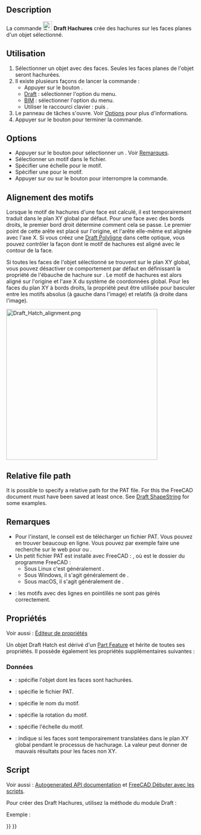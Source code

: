 <languages/>

{{Docnav/fr
|[[Draft_ShapeString/fr|Forme à partir d'un texte]]
|[[Draft_Text/fr|Texte]]
|[[Draft_Workbench/fr|Atelier Draft]]
|IconL=Draft_ShapeString.svg
|IconR=Draft_Text.svg
|IconC=Workbench_Draft.svg
}}

{{GuiCommand/fr
|Name=Draft Hatch
|Name/fr=Draft Hachures
|MenuLocation=Draft : Formes → Hachures<br><br>BIM : Annotation → Hachures
|Workbenches=[[Draft_Workbench/fr|Draft]], [[BIM_Workbench/fr|BIM]]
|Shortcut={{KEY|H}} {{KEY|A}}
|Version=0.20
|SeeAlso=[[Draft_Pattern/fr|Draft Motif]]
}}

== Description ==

La commande [[Image:Draft_Hatch.svg|24px]]  '''Draft Hachures''' crée des hachures sur les faces planes d'un objet sélectionné.

<span id="Usage"></span>
== Utilisation ==

# Sélectionner un objet avec des faces. Seules les faces planes de l'objet seront hachurées.
# Il existe plusieurs façons de lancer la commande :
#* Appuyer sur le bouton {{Button|[[Image:Draft_Hatch.svg|16px]] [[Draft_Hatch/fr|Hachures]]}}.
#* [[Draft_Workbench/fr|Draft]] : sélectionner l'option {{MenuCommand|Formes → [[Image:Draft_Hatch.svg|16px]] Hachures}} du menu.
#* [[BIM_Workbench/fr|BIM]] : sélectionner l'option {{MenuCommand|Annotation → [[Image:Draft_Hatch.svg|16px]] Hachures}} du menu.
#* Utiliser le raccourci clavier : {{KEY|H}} puis {{KEY|A}}.
# Le panneau de tâches {{MenuCommand|Hachure}} s'ouvre. Voir [[#Options|Options]] pour plus d'informations.
# Appuyer sur le bouton {{Button|OK}} pour terminer la commande.

== Options ==

* Appuyer sur le bouton {{Button|...}} pour sélectionner un {{MenuCommand|Fichier PAT}}. Voir [[#Remarques|Remarques]].
* Sélectionner un motif {{MenuCommand|Motif}} dans le fichier.
* Spécifier une échelle {{MenuCommand|Échelle}} pour le motif.
* Spécifier une {{MenuCommand|Rotation}} pour le motif.
* Appuyer sur {{KEY|Échap}} ou sur le bouton {{Button|Annuler}} pour interrompre la commande.

<span id="Pattern_alignment"></span>
== Alignement des motifs ==

Lorsque le motif de hachures d'une face est calculé, il est temporairement traduit dans le plan XY global par défaut. Pour une face avec des bords droits, le premier bord droit détermine comment cela se passe. Le premier point de cette arête est placé sur l'origine, et l'arête elle-même est alignée avec l'axe X. Si vous créez une [[Draft_Wire/fr|Draft Polyligne]] dans cette optique, vous pouvez contrôler la façon dont le motif de hachures est aligné avec le contour de la face.

Si toutes les faces de l'objet sélectionné se trouvent sur le plan XY global, vous pouvez désactiver ce comportement par défaut en définissant la propriété {{PropertyData|Translate}} de l'ébauche de hachure sur {{FALSE}}. Le motif de hachures est alors aligné sur l'origine et l'axe X du système de coordonnées global. Pour les faces du plan XY à bords droits, la propriété {{PropertyData|Translate}} peut être utilisée pour basculer entre les motifs absolus (à gauche dans l'image) et relatifs (à droite dans l'image).

[[Image:Draft_Hatch_alignment.png|400px]]
{{Caption|
Deux Draft Polylignes avec des hachures.<br>
Les polylignes ont été créées dans une direction sens horaire en partant du point inférieur gauche.<br>
Pour la hachure à gauche, la propriété Translate est réglée sur false.<br>
Pour la hachure à droite, elle est réglée sur true.
}}

== Relative file path ==

{{version|1.1}}

It is possible to specify a relative path for the PAT file. For this the FreeCAD document must have been saved at least once. See [[Draft_ShapeString#Relative_file_path|Draft ShapeString]] for some examples.

<span id="Notes"></span>
== Remarques ==

* Pour l'instant, le conseil est de télécharger un fichier PAT. Vous pouvez en trouver beaucoup en ligne. Vous pouvez par exemple faire une recherche sur le web pour {{FileName|acad.pat}} ou {{FileName|acadiso.pat}}.
* Un petit fichier PAT est installé avec FreeCAD : {{FileName|<program_folder>/data/Mod/TechDraw/PAT/FCPAT.pat}}, où {{FileName|<program_folder>}} est le dossier du programme FreeCAD :
** Sous Linux c'est généralement {{FileName|/usr/share/freecad}}.
** Sous Windows, il s'agit généralement de {{FileName|C:\Program Files\FreeCAD}}.
** Sous macOS, il s'agit généralement de {{FileName|/Applications/FreeCAD}}.
* {{VersionMinus/fr|1.0}} : les motifs avec des lignes en pointillés ne sont pas gérés correctement.

<span id="Properties"></span>
== Propriétés ==

Voir aussi : [[Property_editor/fr|Éditeur de propriétés]]

Un objet Draft Hatch est dérivé d'un [[Part_Feature/fr|Part Feature]] et hérite de toutes ses propriétés. Il possède également les propriétés supplémentaires suivantes :

<span id="Data"></span>
===Données===

{{TitleProperty|Hatch}}

* {{PropertyData|Base|Link}} : spécifie l'objet dont les faces sont hachurées.
* {{PropertyData|File|File}} : spécifie le fichier PAT.
* {{PropertyData|Pattern|String}} : spécifie le nom du motif.
* {{PropertyData|Rotation|Angle}} : spécifie la rotation du motif.
* {{PropertyData|Scale|Float}} : spécifie l'échelle du motif.
* {{PropertyData|Translate|Bool}} : indique si les faces sont temporairement translatées dans le plan XY global pendant le processus de hachurage. La valeur {{FALSE}} peut donner de mauvais résultats pour les faces non XY.

<span id="Scripting"></span>
==Script==

Voir aussi : [https://freecad.github.io/SourceDoc/ Autogenerated API documentation] et [[FreeCAD_Scripting_Basics/fr|FreeCAD Débuter avec les scripts]].

Pour créer des Draft Hachures, utilisez la méthode {{incode|make_hatch}} du module Draft :

{{Code|code=
hatch = make_hatch(baseobject, filename, pattern, scale, rotation)
}}

Exemple : 

{{Code|code=
import FreeCAD as App
import Draft

doc = App.newDocument()

rectangle = Draft.make_rectangle(4000, 1000)
rectangle.MakeFace = True
filename = App.getHomePath() + "data/Mod/TechDraw/PAT/FCPAT.pat"
pattern = "Horizontal5"
hatch = Draft.make_hatch(rectangle, filename, pattern, scale=50, rotation=45)

doc.recompute()
}}


{{Docnav/fr
|[[Draft_ShapeString/fr|Forme à partir d'un texte]]
|[[Draft_Text/fr|Texte]]
|[[Draft_Workbench/fr|Atelier Draft]]
|IconL=Draft_ShapeString.svg
|IconR=Draft_Text.svg
|IconC=Workbench_Draft.svg
}}

{{Draft Tools navi{{#translation:}}}}
{{Userdocnavi{{#translation:}}}}